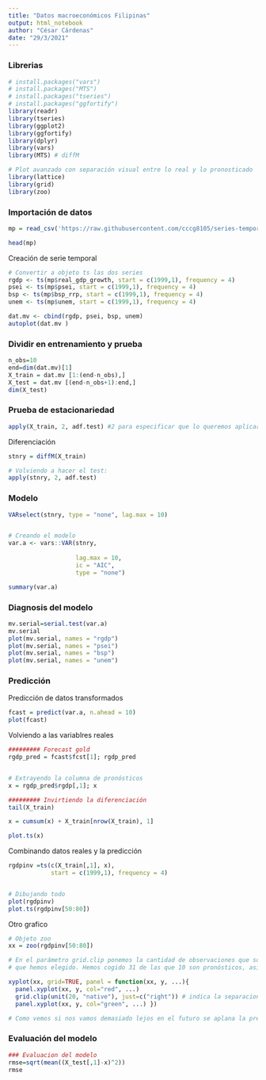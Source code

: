 ```yaml
---
title: "Datos macroeconómicos Filipinas"
output: html_notebook
author: "César Cárdenas"
date: "29/3/2021"
---
```



### Librerias

```r
# install.packages("vars")
# install.packages("MTS")
# install.packages("tseries")
# install.packages("ggfortify")
library(readr)
library(tseries)
library(ggplot2)
library(ggfortify)
library(dplyr)
library(vars)
library(MTS) # diffM

# Plot avanzado con separación visual entre lo real y lo pronosticado
library(lattice)
library(grid)
library(zoo)
```

### Importación de datos

```r
mp = read_csv('https://raw.githubusercontent.com/cccg8105/series-temporales-multivariantes/master/2.%20Casos%20de%20estudio%20en%20R/C.%20Datos%20macroecon%C3%B3micos%20de%20Filipinas/SampleVAR.csv')

head(mp)
```

Creación de serie temporal

```r
# Convertir a objeto ts las dos series
rgdp <- ts(mp$real_gdp_growth, start = c(1999,1), frequency = 4)
psei <- ts(mp$psei, start = c(1999,1), frequency = 4)
bsp <- ts(mp$bsp_rrp, start = c(1999,1), frequency = 4)
unem <- ts(mp$unem, start = c(1999,1), frequency = 4)

dat.mv <- cbind(rgdp, psei, bsp, unem)
autoplot(dat.mv )
```

### Dividir en entrenamiento y prueba

```r
n_obs=10
end=dim(dat.mv)[1]
X_train = dat.mv [1:(end-n_obs),]
X_test = dat.mv [(end-n_obs+1):end,]
dim(X_test)

```

### Prueba de estacionariedad

```r
apply(X_train, 2, adf.test) #2 para especificar que lo queremos aplicar por columnas

```
Diferenciación

```r
stnry = diffM(X_train)

# Volviendo a hacer el test:
apply(stnry, 2, adf.test)
```

### Modelo

```r
VARselect(stnry, type = "none", lag.max = 10)


# Creando el modelo
var.a <- vars::VAR(stnry,
                   
                   lag.max = 10,
                   ic = "AIC",
                   type = "none")

summary(var.a)
```

### Diagnosis del modelo

```r
mv.serial=serial.test(var.a)
mv.serial
plot(mv.serial, names = "rgdp")
plot(mv.serial, names = "psei")
plot(mv.serial, names = "bsp")
plot(mv.serial, names = "unem")
```

### Predicción

Predicción de datos transformados

```r
fcast = predict(var.a, n.ahead = 10)
plot(fcast)
```

Volviendo a las variablres reales

```r
######### Forecast gold
rgdp_pred = fcast$fcst[1]; rgdp_pred 


# Extrayendo la columna de pronósticos
x = rgdp_pred$rgdp[,1]; x

######### Invirtiendo la diferenciación
tail(X_train)

x = cumsum(x) + X_train[nrow(X_train), 1]

plot.ts(x)
```


Combinando datos reales y la predicción

```r
rgdpinv =ts(c(X_train[,1], x),
            start = c(1999,1), frequency = 4)


# Dibujando todo 
plot(rgdpinv)
plot.ts(rgdpinv[50:80])
```

Otro grafico

```r
# Objeto zoo
xx = zoo(rgdpinv[50:80])

# En el parámetro grid.clip ponemos la cantidad de observaciones que son reales dentro de las 
# que hemos elegido. Hemos cogido 31 de las que 10 son pronósticos, así que grid.clip sería 21-1

xyplot(xx, grid=TRUE, panel = function(xx, y, ...){
  panel.xyplot(xx, y, col="red", ...)
  grid.clip(unit(20, "native"), just=c("right")) # indica la separacion de colores 
  panel.xyplot(xx, y, col="green", ...) })

# Como vemos si nos vamos demasiado lejos en el futuro se aplana la predicción

```

### Evaluación del modelo

```r
### Evaluacion del modelo
rmse=sqrt(mean((X_test[,1]-x)^2))
rmse

```

